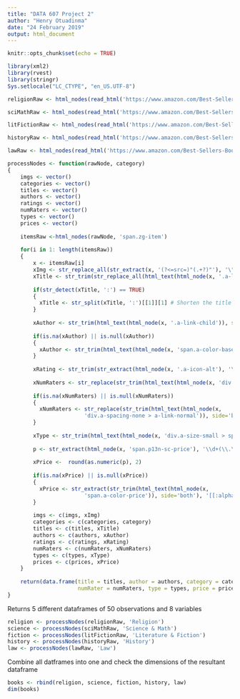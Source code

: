 ```yaml
---
title: "DATA 607 Project 2"
author: "Henry Otuadinma"
date: "24 February 2019"
output: html_document
---
```


```r
knitr::opts_chunk$set(echo = TRUE)

library(xml2)
library(rvest)
library(stringr)
Sys.setlocale("LC_CTYPE", "en_US.UTF-8")

```


```r

religionRaw <- html_nodes(read_html('https://www.amazon.com/Best-Sellers-Books-Religion-Spirituality/zgbs/books/22/ref=zg_bs_nav_b_1_b', encoding = "en_US.UTF-8"), 'ol#zg-ordered-list')

sciMathRaw <- html_nodes(read_html('https://www.amazon.com/Best-Sellers-Books-Science-Math/zgbs/books/75/ref=zg_bs_nav_b_1_b', encoding = "en_US.UTF-8"), 'ol#zg-ordered-list')

litFictionRaw <- html_nodes(read_html('https://www.amazon.com/Best-Sellers-Books-Literature-Fiction/zgbs/books/17/ref=zg_bs_nav_b_1_b', encoding = "en_US.UTF-8"), 'ol#zg-ordered-list')

historyRaw <- html_nodes(read_html('https://www.amazon.com/Best-Sellers-Books-History/zgbs/books/9/ref=zg_bs_nav_b_1_b', encoding = "en_US.UTF-8"), 'ol#zg-ordered-list')

lawRaw <- html_nodes(read_html('https://www.amazon.com/Best-Sellers-Books-Law/zgbs/books/10777/ref=zg_bs_nav_b_1_b', encoding = "en_US.UTF-8"), 'ol#zg-ordered-list')

```


```r

processNodes <- function(rawNode, category)
{
    imgs <- vector()
    categories <- vector()
    titles <- vector()
    authors <- vector()
    ratings <- vector()
    numRaters <- vector()
    types <- vector()
    prices <- vector()
    
    itemsRaw <-html_nodes(rawNode, 'span.zg-item')
  
    for(i in 1: length(itemsRaw))
    {
        x <- itemsRaw[i]
        xImg <- str_replace_all(str_extract(x, '(?<=src=)"(.+?)"'), '\"', '')
        xTitle <- str_trim(str_replace_all(html_text(html_node(x, '.a-link-normal > div')), "[\r\n]" , ""), side='both') 
        
        if(str_detect(xTitle, ':') == TRUE)
        {
          xTitle <- str_split(xTitle, ':')[[1]][1] # Shorten the title
        }
        
        xAuthor <- str_trim(html_text(html_node(x, '.a-link-child')), side='both')
        
        if(is.na(xAuthor) || is.null(xAuthor))
        {
          xAuthor <- str_trim(html_text(html_node(x, 'span.a-color-base')), side='both')
        }
        
        xRating <- str_trim(str_extract(html_node(x, '.a-icon-alt'), '\\d+(\\.\\d+)'), side='both')
        
        xNumRaters <- str_replace(str_trim(html_text(html_node(x, 'div.a-icon-row > a.a-size-small')), side='both'), ',', '')
        
        if(is.na(xNumRaters) || is.null(xNumRaters))
        {
          xNumRaters <- str_replace(str_trim(html_text(html_node(x, 
                        'div.a-spacing-none > a-link-normal')), side='both'), ',', '')
        }
       
        xType <- str_trim(html_text(html_node(x, 'div.a-size-small > span.a-color-secondary')), side='both')
        
        p <- str_extract(html_node(x, 'span.p13n-sc-price'), '\\d+(\\.\\d+)')
        
        xPrice <-  round(as.numeric(p), 2)
        
        if(is.na(xPrice) || is.null(xPrice))
        {
          xPrice <- str_extract(str_trim(html_text(html_node(x, 
                        'span.a-color-price')), side='both'), '[[:alpha:] ]{2,}')
        }
        
        imgs <- c(imgs, xImg)
        categories <- c(categories, category)
        titles <- c(titles, xTitle)
        authors <- c(authors, xAuthor)
        ratings <- c(ratings, xRating)
        numRaters <- c(numRaters, xNumRaters)
        types <- c(types, xType)
        prices <- c(prices, xPrice)
    }
    
    return(data.frame(title = titles, author = authors, category = categories, rating = ratings, img = imgs,
                      numRater = numRaters, type = types, price = prices))
}

```


Returns 5 different dataframes of 50 observations and 8 variables

```r

religion <- processNodes(religionRaw, 'Religion')
science <- processNodes(sciMathRaw, 'Science & Math')
fiction <- processNodes(litFictionRaw, 'Literature & Fiction')
history <- processNodes(historyRaw, 'History')
law <- processNodes(lawRaw, 'Law')

```

Combine all datframes into one and check the dimensions of the resultant dataframe
```r
books <- rbind(religion, science, fiction, history, law)
dim(books)
```


```r


```




